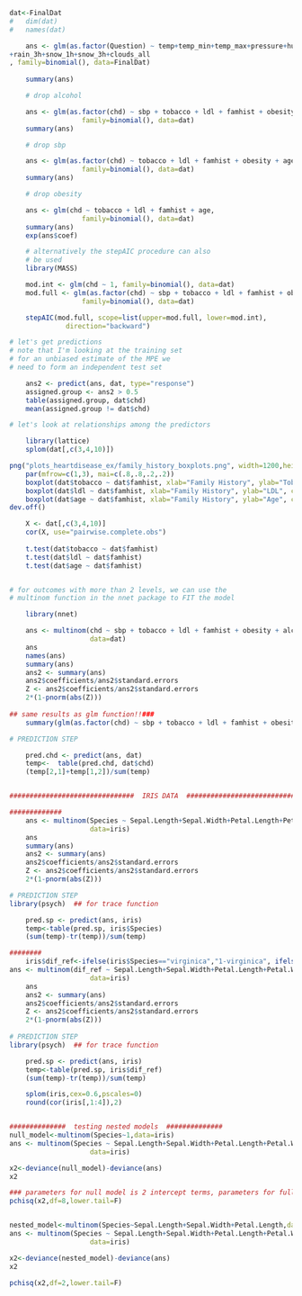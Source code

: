 ```r
dat<-FinalDat
#	dim(dat)
#	names(dat)

	ans <- glm(as.factor(Question) ~ temp+temp_min+temp_max+pressure+humidity+wind_speed+wind_deg+rain_1h
+rain_3h+snow_1h+snow_3h+clouds_all
, family=binomial(), data=FinalDat)
	
	summary(ans)
```

```r

	# drop alcohol

	ans <- glm(as.factor(chd) ~ sbp + tobacco + ldl + famhist + obesity + age, 
                  family=binomial(), data=dat)
	summary(ans)

	# drop sbp

	ans <- glm(as.factor(chd) ~ tobacco + ldl + famhist + obesity + age, 
                  family=binomial(), data=dat)
	summary(ans)

	# drop obesity

	ans <- glm(chd ~ tobacco + ldl + famhist + age, 
                  family=binomial(), data=dat)
	summary(ans)
	exp(ans$coef)

	# alternatively the stepAIC procedure can also 
	# be used
	library(MASS)

	mod.int <- glm(chd ~ 1, family=binomial(), data=dat)
	mod.full <- glm(as.factor(chd) ~ sbp + tobacco + ldl + famhist + obesity + alcohol + age, 
                  family=binomial(), data=dat)

	stepAIC(mod.full, scope=list(upper=mod.full, lower=mod.int),
              direction="backward")

# let's get predictions
# note that I'm looking at the training set
# for an unbiased estimate of the MPE we
# need to form an independent test set

	ans2 <- predict(ans, dat, type="response")
	assigned.group <- ans2 > 0.5
	table(assigned.group, dat$chd)
	mean(assigned.group != dat$chd)

# let's look at relationships among the predictors

	library(lattice)
	splom(dat[,c(3,4,10)])

png("plots_heartdisease_ex/family_history_boxplots.png", width=1200,height=400)
	par(mfrow=c(1,3), mai=c(.8,.8,.2,.2))
	boxplot(dat$tobacco ~ dat$famhist, xlab="Family History", ylab="Tobacco", cex=2, cex.axis=2,cex.lab=2)
	boxplot(dat$ldl ~ dat$famhist, xlab="Family History", ylab="LDL", cex=2, cex.axis=2,cex.lab=2)
	boxplot(dat$age ~ dat$famhist, xlab="Family History", ylab="Age", cex=2, cex.axis=2,cex.lab=2)
dev.off()

	X <- dat[,c(3,4,10)]
	cor(X, use="pairwise.complete.obs")
	
	t.test(dat$tobacco ~ dat$famhist)
	t.test(dat$ldl ~ dat$famhist)
	t.test(dat$age ~ dat$famhist)


# for outcomes with more than 2 levels, we can use the
# multinom function in the nnet package to FIT the model

	library(nnet)

	ans <- multinom(chd ~ sbp + tobacco + ldl + famhist + obesity + alcohol + age, 
                    data=dat)
	ans
	names(ans)
	summary(ans)
	ans2 <- summary(ans)
	ans2$coefficients/ans2$standard.errors
	Z <- ans2$coefficients/ans2$standard.errors
	2*(1-pnorm(abs(Z)))
	
## same results as glm function!!###	
	summary(glm(as.factor(chd) ~ sbp + tobacco + ldl + famhist + obesity + alcohol + age, family=binomial(), data=dat))

# PREDICTION STEP

	pred.chd <- predict(ans, dat)
	temp<-	table(pred.chd, dat$chd)
	(temp[2,1]+temp[1,2])/sum(temp)


###############################  IRIS DATA  ##########################################

#############	
	ans <- multinom(Species ~ Sepal.Length+Sepal.Width+Petal.Length+Petal.Width,
                    data=iris)
	ans
	summary(ans)
	ans2 <- summary(ans)
	ans2$coefficients/ans2$standard.errors
	Z <- ans2$coefficients/ans2$standard.errors
	2*(1-pnorm(abs(Z)))

# PREDICTION STEP
library(psych)  ## for trace function

	pred.sp <- predict(ans, iris)
	temp<-table(pred.sp, iris$Species)
	(sum(temp)-tr(temp))/sum(temp)

########	
	iris$dif_ref<-ifelse(iris$Species=="virginica","1-virginica", ifelse(iris$Species=="versicolor","2-versicolor","3-setosa"))
ans <- multinom(dif_ref ~ Sepal.Length+Sepal.Width+Petal.Length+Petal.Width,
                    data=iris)
	ans
	ans2 <- summary(ans)
	ans2$coefficients/ans2$standard.errors
	Z <- ans2$coefficients/ans2$standard.errors
	2*(1-pnorm(abs(Z)))
	
# PREDICTION STEP
library(psych)  ## for trace function

	pred.sp <- predict(ans, iris)
	temp<-table(pred.sp, iris$dif_ref)
	(sum(temp)-tr(temp))/sum(temp)

	splom(iris,cex=0.6,pscales=0)
	round(cor(iris[,1:4]),2)


##############  testing nested models  ##############
null_model<-multinom(Species~1,data=iris)
ans <- multinom(Species ~ Sepal.Length+Sepal.Width+Petal.Length+Petal.Width,
                    data=iris)

x2<-deviance(null_model)-deviance(ans)
x2

### parameters for null model is 2 intercept terms, parameters for full model is 2 intercept terms + 4x2 parameters for the slope = 10 (count the coefficients); 10-2 = 8 
pchisq(x2,df=8,lower.tail=F)


nested_model<-multinom(Species~Sepal.Length+Sepal.Width+Petal.Length,data=iris)
ans <- multinom(Species ~ Sepal.Length+Sepal.Width+Petal.Length+Petal.Width,
                    data=iris)

x2<-deviance(nested_model)-deviance(ans)
x2

pchisq(x2,df=2,lower.tail=F)

```

